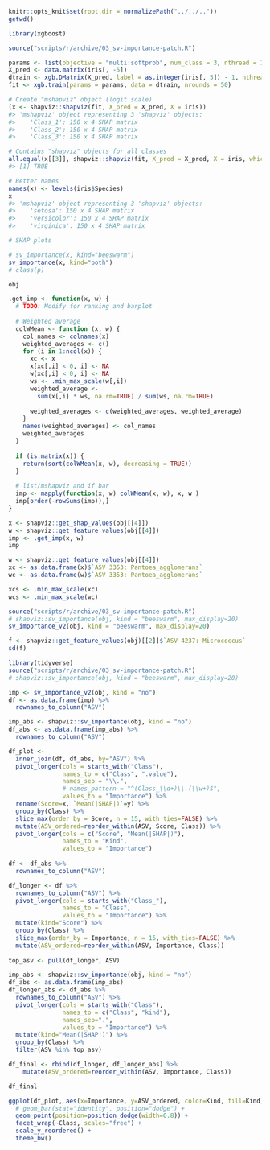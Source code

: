 ```r
knitr::opts_knit$set(root.dir = normalizePath("../../.."))
getwd()
```

```r
library(xgboost)

source("scripts/r/archive/03_sv-importance-patch.R")

params <- list(objective = "multi:softprob", num_class = 3, nthread = 1)
X_pred <- data.matrix(iris[, -5])
dtrain <- xgb.DMatrix(X_pred, label = as.integer(iris[, 5]) - 1, nthread = 1)
fit <- xgb.train(params = params, data = dtrain, nrounds = 50)

# Create "mshapviz" object (logit scale)
(x <- shapviz::shapviz(fit, X_pred = X_pred, X = iris))
#> 'mshapviz' object representing 3 'shapviz' objects:
#>    'Class_1': 150 x 4 SHAP matrix
#>    'Class_2': 150 x 4 SHAP matrix
#>    'Class_3': 150 x 4 SHAP matrix

# Contains "shapviz" objects for all classes
all.equal(x[[3]], shapviz::shapviz(fit, X_pred = X_pred, X = iris, which_class = 3))
#> [1] TRUE

# Better names
names(x) <- levels(iris$Species)
x
#> 'mshapviz' object representing 3 'shapviz' objects:
#>    'setosa': 150 x 4 SHAP matrix
#>    'versicolor': 150 x 4 SHAP matrix
#>    'virginica': 150 x 4 SHAP matrix

# SHAP plots

# sv_importance(x, kind="beeswarm")
sv_importance(x, kind="both")
# class(p)
```

```r
obj

.get_imp <- function(x, w) {
  # TODO: Modify for ranking and barplot
  
  # Weighted average
  colWMean <- function (x, w) {
    col_names <- colnames(x)
    weighted_averages <- c()
    for (i in 1:ncol(x)) {
      xc <- x
      x[xc[,i] < 0, i] <- NA
      w[xc[,i] < 0, i] <- NA
      ws <- .min_max_scale(w[,i]) 
      weighted_average <-
        sum(x[,i] * ws, na.rm=TRUE) / sum(ws, na.rm=TRUE)
      
      weighted_averages <- c(weighted_averages, weighted_average)
    }
    names(weighted_averages) <- col_names
    weighted_averages
  }
  
  if (is.matrix(x)) {
    return(sort(colWMean(x, w), decreasing = TRUE))
  }
  
  # list/mshapviz and if bar
  imp <- mapply(function(x, w) colWMean(x, w), x, w )
  imp[order(-rowSums(imp)),]
}

x <- shapviz::get_shap_values(obj[[4]])
w <- shapviz::get_feature_values(obj[[4]])
imp <- .get_imp(x, w)
imp
```

```r
w <- shapviz::get_feature_values(obj[[4]])
xc <- as.data.frame(x)$`ASV 3353: Pantoea_agglomerans`
wc <- as.data.frame(w)$`ASV 3353: Pantoea_agglomerans`

xcs <- .min_max_scale(xc)
wcs <- .min_max_scale(wc)
```

```r
source("scripts/r/archive/03_sv-importance-patch.R")
# shapviz::sv_importance(obj, kind = "beeswarm", max_display=20)
sv_importance_v2(obj, kind = "beeswarm", max_display=20)
```

```r
f <- shapviz::get_feature_values(obj)[[2]]$`ASV 4237: Micrococcus`
sd(f)
```

```r
library(tidyverse)
source("scripts/r/archive/03_sv-importance-patch.R")
# shapviz::sv_importance(obj, kind = "beeswarm", max_display=20)

imp <- sv_importance_v2(obj, kind = "no")
df <- as.data.frame(imp) %>%
  rownames_to_column("ASV")

imp_abs <- shapviz::sv_importance(obj, kind = "no")
df_abs <- as.data.frame(imp_abs) %>%
  rownames_to_column("ASV")

df_plot <- 
  inner_join(df, df_abs, by="ASV") %>%
  pivot_longer(cols = starts_with("Class"),
               names_to = c("Class", ".value"),
               names_sep = "\\.",
               # names_pattern = "^(Class_\\d+)\\.(\\w+)$",
               values_to = "Importance") %>%
  rename(Score=x, `Mean(|SHAP|)`=y) %>%
  group_by(Class) %>%
  slice_max(order_by = Score, n = 15, with_ties=FALSE) %>%
  mutate(ASV_ordered=reorder_within(ASV, Score, Class)) %>%
  pivot_longer(cols = c("Score", "Mean(|SHAP|)"),
               names_to = "Kind",
               values_to = "Importance")
  
df <- df_abs %>%
  rownames_to_column("ASV") 

df_longer <- df %>%
  rownames_to_column("ASV") %>%
  pivot_longer(cols = starts_with("Class_"),
               names_to = "Class",
               values_to = "Importance") %>%
  mutate(kind="Score") %>%
  group_by(Class) %>%
  slice_max(order_by = Importance, n = 15, with_ties=FALSE) %>%
  mutate(ASV_ordered=reorder_within(ASV, Importance, Class))
  
top_asv <- pull(df_longer, ASV)

imp_abs <- shapviz::sv_importance(obj, kind = "no")
df_abs <- as.data.frame(imp_abs)
df_longer_abs <- df_abs %>%
  rownames_to_column("ASV") %>%
  pivot_longer(cols = starts_with("Class"),
               names_to = c("Class", "kind"),
               names_sep=".",
               values_to = "Importance") %>%
  mutate(kind="Mean(|SHAP|)") %>%
  group_by(Class) %>%
  filter(ASV %in% top_asv)

df_final <- rbind(df_longer, df_longer_abs) %>%
    mutate(ASV_ordered=reorder_within(ASV, Importance, Class))

```

```r
df_final
```

```r
ggplot(df_plot, aes(x=Importance, y=ASV_ordered, color=Kind, fill=Kind)) +
  # geom_bar(stat="identity", position="dodge") +
  geom_point(position=position_dodge(width=0.8)) +
  facet_wrap(~Class, scales="free") +
  scale_y_reordered() +
  theme_bw()
```
